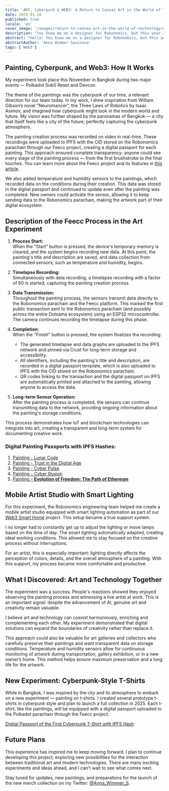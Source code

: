 ```yaml
---
title: 'ART, Cyberpunk & WEB3: A Return to Canvas Art in the World of Technology'
date: 2025-01-10
published: true
locale: 'en'
cover_image: '/images/return-to-canvas-art-in-the-world-of-technology/cover.webp'
description: "You know me as a designer for Robonomics, but this year I’ve returned as an artist. AI truly excels at this at a high level. But I had a question: is there still room for real artists in the world of technology? To find the answer, I decided to conduct an experiment."
abstract: "Hello! You know me as a designer for Robonomics, but this year I’ve returned as an artist. I’ve long been observing how rapidly artificial intelligence is developing and how many are using it to create images. AI truly excels at this at a high level. But I had a question: is there still room for real artists in the world of technology? To find the answer, I decided to conduct an experiment."
abstractAuthor: 'Anna Wimmer-Savinova'
tags: ['Web3']
---
```


## Painting, Cyberpunk, and Web3: How It Works

My experiment took place this November in Bangkok during two major events — Polkadot Sub0 Reset and Devcon.

The theme of the paintings was the cyberpunk of our time, a relevant direction for our team today. In my work, I drew inspiration from William Gibson’s novel "Neuromancer", the Three Laws of Robotics by Isaac Asimov, and imagined how cyberpunk might look in the modern world and future. My vision was further shaped by the panoramas of Bangkok — a city that itself feels like a city of the future, perfectly capturing the cyberpunk atmosphere.

The painting creation process was recorded on video in real-time. These recordings were uploaded to IPFS with the CID stored on the Robonomics parachain through our Feecc project, creating a digital passport for each painting. This approach ensured complete transparency: anyone could see every stage of the painting process — from the first brushstroke to the final touches. You can learn more about the Feecc project and its features in [this article](/blog/feecc-recap/).

We also added temperature and humidity sensors to the paintings, which recorded data on the conditions during their creation. This data was stored in the digital passport and continued to update even after the painting was completed. New owners could activate the sensor, allowing it to keep sending data to the Robonomics parachain, making the artwork part of their digital ecosystem.

<RbImage zoom src="/images/return-to-canvas-art-in-the-world-of-technology/feecc-art.webp" alt="painting process" />

## Description of the Feecc Process in the Art Experiment  

1. **Process Start:**  
    When the "Start" button is pressed, the device's temporary memory is cleared, and the system begins recording new data. At this point, the painting's title and description are saved, and data collection from connected sensors, such as temperature and humidity, begins.  

2. **Timelapse Recording:**  
   Simultaneously with data recording, a timelapse recording with a factor of 60 is started, capturing the painting creation process.  

3. **Data Transmission:**  
   Throughout the painting process, the sensors transmit data directly to the Robonomics parachain and the Feecc platform. This marked the first public transaction sent to the Robonomics parachain (and possibly across the entire Dotsama ecosystem) using an ESP32 microcontroller. The camera continues recording the timelapse during this phase.  

4. **Completion:**  
   When the "Finish" button is pressed, the system finalizes the recording:  
   - The generated timelapse and data graphs are uploaded to the IPFS network and pinned via Crust for long-term storage and accessibility.  
   - All identifiers, including the painting's title and description, are recorded in a digital passport template, which is also uploaded to IPFS with the CID stored on the Robonomics parachain.  
   - QR codes linking to the transaction and the digital passport on IPFS are automatically printed and attached to the painting, allowing anyone to access the data.  

5. **Long-term Sensor Operation:**  
   After the painting process is completed, the sensors can continue transmitting data to the network, providing ongoing information about the painting's storage conditions.  

This process demonstrates how IoT and blockchain technologies can integrate into art, creating a transparent and long-term system for documenting creative work.

<RbImage zoom src="/images/return-to-canvas-art-in-the-world-of-technology/art.webp" alt="preview of paintings" />

### Digital Painting Passports with IPFS Hashes:

1. [Painting - Lunar Code](https://ipfs.io/ipfs/QmZDD4kgaD2f7zWaJibKjDmCkh73aodLkNb2x96h4GfxDx)  
2. [Painting - Trust in the Digital Age](https://ipfs.io/ipfs/QmUwGQWSouxCtnHYtLep59waerVJWotVUmzcxiepvTwUeJ)  
3. [Painting - Cyber Pulse](https://ipfs.io/ipfs/Qme36C3Gmp1fRvME2sSypfSTSv4Kj9u3za2hhymy7oeqw6)  
4. [Painting - Cyber Illusion](https://ipfs.io/ipfs/QmTaKjMxrrPU7M4iCubHnWi6TfrxAXL3iQ6rQ3mev69gjz)  
5. [Painting - **Evolution of Freedom: The Path of Ethereum**](https://ipfs.io/ipfs/QmPBYuLFTw9sGHigZzQZ4LQHSZtUvgMfnFnRXFUi1nob5Y)  


## Mobile Artist Studio with Smart Lighting

For this experiment, the Robonomics engineering team helped me create a mobile artist studio equipped with smart lighting automation as part of our [Web3 Smart Home](https://wiki.robonomics.network/docs/robonomics-smart-home-overview/) project. This setup became a true support system.  

I no longer had to constantly get up to adjust the lighting or move lamps based on the time of day. The smart lighting automatically adapted, creating ideal working conditions. This allowed me to stay focused on the creative process without interruptions.  

For an artist, this is especially important: lighting directly affects the perception of colors, details, and the overall atmosphere of a painting. With this support, my process became more comfortable and productive.  


## What I Discovered: Art and Technology Together

The experiment was a success. People's reactions showed they enjoyed observing the painting process and witnessing a live artist at work. This is an important signal: despite the advancement of AI, genuine art and creativity remain valuable.  

I believe art and technology can coexist harmoniously, enriching and complementing each other. My experiment demonstrated that digital solutions can expand the boundaries of creativity rather than replace it.  

This approach could also be valuable for art galleries and collectors who carefully preserve their paintings and want transparent data on storage conditions. Temperature and humidity sensors allow for continuous monitoring of artwork during transportation, gallery exhibition, or in a new owner’s home. This method helps ensure maximum preservation and a long life for the artwork.  

<YouTube id="https://www.youtube.com/watch?v=Rwp2bx1azzU&embeds_referring_euri=https%3A%2F%2Fwww.notion.so%2F&source_ve_path=Mjg2NjY" posterQuality="max"  />

## New Experiment: Cyberpunk-Style T-Shirts 

While in Bangkok, I was inspired by the city and its atmosphere to embark on a new experiment — painting on t-shirts. I created several prototype t-shirts in cyberpunk style and plan to launch a full collection in 2025. Each t-shirt, like the paintings, will be equipped with a digital passport uploaded to the Polkadot parachain through the Feecc project.  

[Digital Passport of the First Cyberpunk T-Shirt with IPFS Hash](https://ipfs.io/ipfs/QmRjvPGaWEqZ7LjhgyZtUBcuccJYJZj2vfcqhzNSfg5mSc)  

<YouTube id="https://www.youtube.com/watch?v=EmBsWiML-2Y&embeds_referring_euri=https%3A%2F%2Fwww.notion.so%2F&source_ve_path=Mjg2NjY" posterQuality="max" />

<RbImage zoom src="/images/return-to-canvas-art-in-the-world-of-technology/t-shirt.webp" alt="preview of painted t-shirts" />

## Future Plans 

This experience has inspired me to keep moving forward. I plan to continue developing this project, exploring new possibilities for the interaction between traditional art and modern technologies. There are many exciting experiments and ideas ahead, and I can't wait to see what comes next.  

Stay tuned for updates, new paintings, and preparations for the launch of the new merch collection on my Twitter: [@Anna_Wimmer_S](https://twitter.com/Anna_Wimmer_S).